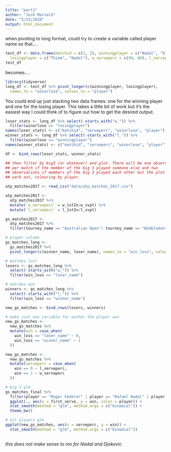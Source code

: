 ```yaml
---
title: "part1"
author: "Josh Marvald"
date: "5/23/2020"
output: html_document
---
```


<!-- I still can't run this....something I would try to do is to make each Markdown file it's own contained entity that can run entirely on its own.  If there's a lot of data prep code that you need to use but don't want  in the file, then you can put that code in an R file and use source("name_of_r _file") to not take up as much space. -->

<!-- Making sure each markdown file can run on its own will help you later too (it can get cumbersome to try to remember where certain data sets came from just from memory, especially the more and more stuff you do).  -->


when pivoting to long format, could try to create a variable called player name so that....

```r
test_df <- data.frame(matchid = c(1, 2), winningplayer = c("Nadal", "Djokovic"),
  losingplayer = c("Thiem", "Nadal"), w_serveperc = c(90, 80), l_serveperc = c(50, 60))
test_df
```

becomes....

```r
library(tidyverse)
long_df <- test_df %>% pivot_longer(c(winningplayer, losingplayer), 
  names_to = "winorlose", values_to = "player")
```

You could end up just stacking two data frames: one for the winning player and one for the losing player. This takes a little bit of work but it's the easiest way I could think of to figure out how to get the desired output.

```r
loser_stats <- long_df %>% select(-starts_with("w_")) %>% 
  filter(winorlose == "losingplayer")
names(loser_stats) <- c("matchid", "serveperc", "winorlose", "player")
winner_stats <- long_df %>% select(-starts_with("l_")) %>%
  filter(winorlose == "winningplayer")
names(winner_stats) <- c("matchid", "serveperc", "winorlose", "player")

df <- bind_rows(loser_stats, winner_stats)

## then filter by big3 (or whatever) and plot. There will be one observation
## per match if the member of the big 3 played someone else and two
## observations if members of the big 3 played each other but the plot should
## work out, colouring by player.
```


```r
atp_matches2017 <- read_csv("data/atp_matches_2017.csv")
```


```r
atp_matches2017 <- 
  atp_matches2017 %>%
  mutate(`w_serveperc` = w_1stIn/w_svpt) %>%
  mutate(`l_serveperc` = l_1stIn/l_svpt)
```


```r
gs_matches2017 <-
  atp_matches2017 %>%
  filter(tourney_name == "Australian Open"| tourney_name == "Wimbledon"| tourney_name == "Roland Garros"| tourney_name == "US Open")  
```


```r
# player column
gs_matches_long <-
  gs_matches2017 %>%
  pivot_longer(c(winner_name, loser_name), names_to = "win_loss", values_to = "player")

# matches lost
losers <- gs_matches_long %>%
  select(-starts_with("w_")) %>%
  filter(win_loss == "loser_name")

# matches won
winners <- gs_matches_long %>%
  select(-starts_with("l_")) %>%
  filter(win_loss == "winner_name")

new_gs_matches <- bind_rows(losers, winners)

# make just one variable for wether the player won
new_gs_matches <-
  new_gs_matches %>%
  mutate(win = case_when(
    win_loss == "loser_name" ~ 0,
    win_loss == "winner_name" ~ 1
  )) 

new_gs_matches <-
  new_gs_matches %>%
  mutate(serveperc = case_when(
    win == 0 ~ l_serveperc,
    win == 1 ~ w_serveperc
  ))

# big 3 glm
gs_matches_final %>%
  filter(player == "Roger Federer" | player == "Rafael Nadal" | player == "Novak Djokovic") %>%
  ggplot(., aes(x = first_serve, y = win, color = player)) +
  stat_smooth(method = "glm", method.args = c("binomial")) +
  theme_bw()

# all players glm
ggplot(new_gs_matches, aes(x = serveperc, y = win)) +
  stat_smooth(method = "glm", method.args = c("binomial"))
  
```
*this does not make sense to me for Nadal and Djokovic*
